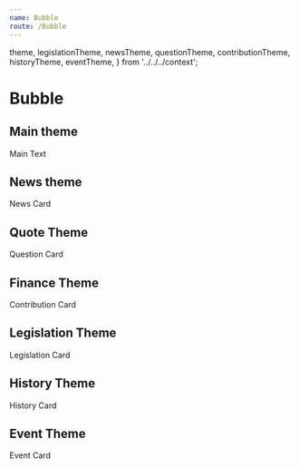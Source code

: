 ```yaml
---
name: Bubble
route: /Bubble
---
```


  theme,
  legislationTheme,
  newsTheme,
  questionTheme,
  contributionTheme,
  historyTheme,
  eventTheme,
} from '../../../context';

# Bubble

## Main theme

<Playground>
  <ThemeProvider theme={theme}>
    <Bubble>Main Text</Bubble>
  </ThemeProvider>
</Playground>

## News theme

<Playground>
  <ThemeProvider theme={newsTheme}>
    <Bubble>News Card</Bubble>
  </ThemeProvider>
</Playground>

## Quote Theme

<Playground>
  <ThemeProvider theme={questionTheme}>
    <Bubble>Question Card</Bubble>
  </ThemeProvider>
</Playground>

## Finance Theme

<Playground>
  <ThemeProvider theme={contributionTheme}>
    <Bubble>Contribution Card</Bubble>
  </ThemeProvider>
</Playground>

## Legislation Theme

<Playground>
  <ThemeProvider theme={legislationTheme}>
    <Bubble>Legislation Card</Bubble>
  </ThemeProvider>
</Playground>

## History Theme

<Playground>
  <ThemeProvider theme={historyTheme}>
    <Bubble>History Card</Bubble>
  </ThemeProvider>
</Playground>

## Event Theme

<Playground>
  <ThemeProvider theme={eventTheme}>
    <Bubble>Event Card</Bubble>
  </ThemeProvider>
</Playground>
